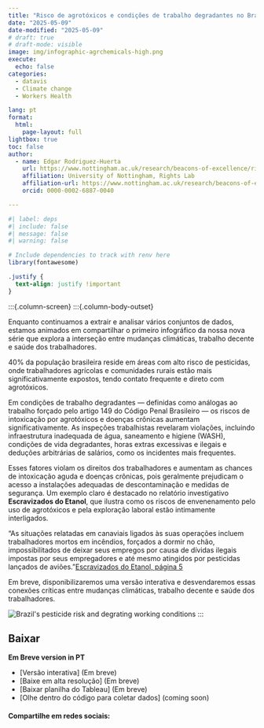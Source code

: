 ```yaml
---
title: "Risco de agrotóxicos e condições de trabalho degradantes no Brasil"
date: "2025-05-09"
date-modified: "2025-05-09"
# draft: true
# draft-mode: visible 
image: img/infographic-agrchemicals-high.png
execute:
  echo: false
categories:
  - datavis
  - Climate change
  - Workers Health

lang: pt
format: 
  html:
    page-layout: full
lightbox: true
toc: false
author:
  - name: Edgar Rodriguez-Huerta
    url: https://www.nottingham.ac.uk/research/beacons-of-excellence/rights-lab/our-team/edgar-rodríguez-huerta/index.aspx
    affiliation: University of Nottingham, Rights Lab
    affiliation-url: https://www.nottingham.ac.uk/research/beacons-of-excellence/rights-lab/index.aspx
    orcid: 0000-0002-6887-0040

---
```


```r
#| label: deps
#| include: false
#| message: false
#| warning: false

# Include dependencies to track with renv here
library(fontawesome)
```


```css
.justify {
  text-align: justify !important
}
```
:::{.column-screen}
:::{.column-body-outset}

Enquanto continuamos a extrair e analisar vários conjuntos de dados, estamos animados em compartilhar o primeiro infográfico da nossa nova série que explora a interseção entre mudanças climáticas, trabalho decente e saúde dos trabalhadores.

40% da população brasileira reside em áreas com alto risco de pesticidas, onde trabalhadores agrícolas e comunidades rurais estão mais significativamente expostos, tendo contato frequente e direto com agrotóxicos.

Em condições de trabalho degradantes — definidas como análogas ao trabalho forçado pelo artigo 149 do Código Penal Brasileiro — os riscos de intoxicação por agrotóxicos e doenças crônicas aumentam significativamente. As inspeções trabalhistas revelaram violações, incluindo infraestrutura inadequada de água, saneamento e higiene (WASH), condições de vida degradantes, horas extras excessivas e ilegais e deduções arbitrárias de salários, como os incidentes mais frequentes.

Esses fatores violam os direitos dos trabalhadores e aumentam as chances de intoxicação aguda e doenças crônicas, pois geralmente prejudicam o acesso a instalações adequadas de descontaminação e medidas de segurança. Um exemplo claro é destacado no relatório investigativo **Escravizados do Etanol**, que ilustra como os riscos de envenenamento pelo uso de agrotóxicos e pela exploração laboral estão intimamente interligados.


::: {.callout-warning appearance="simple" icon=false}


“As situações relatadas em canaviais ligados às suas operações incluem trabalhadores mortos em incêndios, forçados a dormir no chão, impossibilitados de deixar seus empregos por causa de dívidas ilegais impostas por seus empregadores e até mesmo atingidos por pesticidas lançados de aviões.”[Escravizados do Etanol, página 5](https://reporterbrasil.org.br/wp-content/uploads/2024/12/Monitor_Etanol_PT.pdf)

:::

Em breve, disponibilizaremos uma versão interativa e desvendaremos essas conexões críticas entre mudanças climáticas, trabalho decente e saúde dos trabalhadores.

![](img/infographic-agrchemicals-high.png "Brazil's pesticide risk and degrating working conditions")
:::

## Baixar {.appendix}

**Em Breve version in PT**

- [Versão interativa] (Em breve)
- [Baixe em alta resolução] (Em breve)
- [Baixar planilha do Tableau] (Em breve)
- [Olhe dentro do código para coletar dados] (coming soon)


#### Compartilhe em redes sociais:

```{=html}
<!-- AddToAny BEGIN -->
<div class="a2a_kit a2a_kit_size_32 a2a_default_style" data-a2a-icon-color="#FFDC02,black">

<a class="a2a_button_email a2a_counter"></a>
<a class="a2a_button_copy_link a2a_counter"></a>
<a class="a2a_button_linkedin a2a_counter"></a>
<a class="a2a_button_facebook a2a_counter"></a>
<a class="a2a_button_bluesky a2a_counter"></a>
<a class="a2a_button_x a2a_counter"></a>
<a class="a2a_button_threads a2a_counter"></a>
<a class="a2a_button_mastodon a2a_counter"></a>
<a class="a2a_button_whatsapp a2a_counter"></a>
<a class="a2a_dd a2a_counter" href="https://www.addtoany.com/share"></a>
</div>
<script async src="https://static.addtoany.com/menu/page.js"></script>
<!-- AddToAny END -->
```

